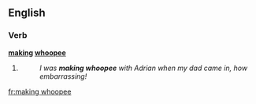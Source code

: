 ==English==

===Verb===
'''[[making]] [[whoopee]]'''

# {{present participle of|[[make whoopee]]}}
#:''I was '''making whoopee''' with Adrian when my dad came in, how embarrassing!''

[[fr:making whoopee]]